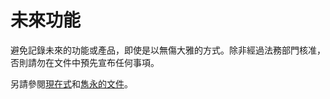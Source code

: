 # 未來功能

避免記錄未來的功能或產品，即使是以無傷大雅的方式。除非經過法務部門核准，否則請勿在文件中預先宣布任何事項。

另請參閱[現在式](https://developers.google.com/style/tense)和[雋永的文件](https://developers.google.com/style/timeless-documentation)。